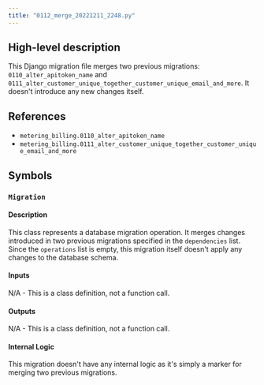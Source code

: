```yaml
---
title: "0112_merge_20221211_2248.py"
---
```


## High-level description
This Django migration file merges two previous migrations: `0110_alter_apitoken_name` and `0111_alter_customer_unique_together_customer_unique_email_and_more`. It doesn't introduce any new changes itself.

## References
- `metering_billing.0110_alter_apitoken_name`
- `metering_billing.0111_alter_customer_unique_together_customer_unique_email_and_more`

## Symbols

### `Migration`
#### Description
This class represents a database migration operation. It merges changes introduced in two previous migrations specified in the `dependencies` list. Since the `operations` list is empty, this migration itself doesn't apply any changes to the database schema.

#### Inputs
N/A - This is a class definition, not a function call.

#### Outputs
N/A - This is a class definition, not a function call.

#### Internal Logic
This migration doesn't have any internal logic as it's simply a marker for merging two previous migrations.
